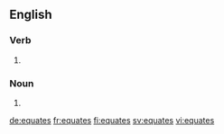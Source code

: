==English==

===Verb===
{{head|en|verb form}}

# {{en-third-person singular of|equate}}

===Noun===
{{head|en|noun plural form}}

# {{plural of|equate|lang=en}}

[[de:equates]]
[[fr:equates]]
[[fi:equates]]
[[sv:equates]]
[[vi:equates]]